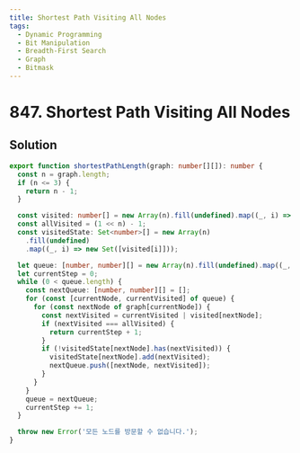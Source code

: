 ```yaml
---
title: Shortest Path Visiting All Nodes
tags:
  - Dynamic Programming
  - Bit Manipulation
  - Breadth-First Search
  - Graph
  - Bitmask
---
```


# 847. Shortest Path Visiting All Nodes

<Badges>
  <LevelBadge level="hard" />
  <TopicBadge name="Dynamic Programming" slug="dynamic-programming" />
  <TopicBadge name="Bit Manipulation" slug="bit-manipulation" />
  <TopicBadge name="Breadth-First Search" slug="breadth-first-search" />
  <TopicBadge name="Graph" slug="graph" />
  <TopicBadge name="Bitmask" slug="bitmask" />
</Badges>

## Solution

```typescript filename="solution.ts" copy
export function shortestPathLength(graph: number[][]): number {
  const n = graph.length;
  if (n <= 3) {
    return n - 1;
  }

  const visited: number[] = new Array(n).fill(undefined).map((_, i) => 1 << i);
  const allVisited = (1 << n) - 1;
  const visitedState: Set<number>[] = new Array(n)
    .fill(undefined)
    .map((_, i) => new Set([visited[i]]));

  let queue: [number, number][] = new Array(n).fill(undefined).map((_, i) => [i, visited[i]]);
  let currentStep = 0;
  while (0 < queue.length) {
    const nextQueue: [number, number][] = [];
    for (const [currentNode, currentVisited] of queue) {
      for (const nextNode of graph[currentNode]) {
        const nextVisited = currentVisited | visited[nextNode];
        if (nextVisited === allVisited) {
          return currentStep + 1;
        }
        if (!visitedState[nextNode].has(nextVisited)) {
          visitedState[nextNode].add(nextVisited);
          nextQueue.push([nextNode, nextVisited]);
        }
      }
    }
    queue = nextQueue;
    currentStep += 1;
  }

  throw new Error('모든 노드를 방문할 수 없습니다.');
}
```

<ProblemLink
  codingSite="leetcode"
  href="https://leetcode.com/problems/shortest-path-visiting-all-nodes"
  title="Shortest Path Visiting All Nodes"
/>
